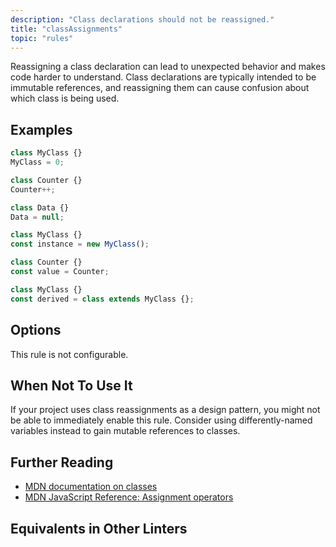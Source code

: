 ```yaml
---
description: "Class declarations should not be reassigned."
title: "classAssignments"
topic: "rules"
---
```



<RuleSummary plugin="ts" rule="classAssignments" />

Reassigning a class declaration can lead to unexpected behavior and makes code harder to understand.
Class declarations are typically intended to be immutable references, and reassigning them can cause confusion about which class is being used.

## Examples

<Tabs>
<TabItem label="❌ Incorrect">

```ts
class MyClass {}
MyClass = 0;
```

```ts
class Counter {}
Counter++;
```

```ts
class Data {}
Data = null;
```

</TabItem>
<TabItem label="✅ Correct">

```ts
class MyClass {}
const instance = new MyClass();
```

```ts
class Counter {}
const value = Counter;
```

```ts
class MyClass {}
const derived = class extends MyClass {};
```

</TabItem>
</Tabs>

## Options

This rule is not configurable.

## When Not To Use It

If your project uses class reassignments as a design pattern, you might not be able to immediately enable this rule.
Consider using differently-named variables instead to gain mutable references to classes.

## Further Reading

- [MDN documentation on classes](https://developer.mozilla.org/en-US/docs/Web/JavaScript/Reference/Classes)
- [MDN JavaScript Reference: Assignment operators](https://developer.mozilla.org/en-US/docs/Web/JavaScript/Reference/Operators#assignment_operators)

## Equivalents in Other Linters

<RuleEquivalents pluginId="ts" ruleId="classAssignments" />

